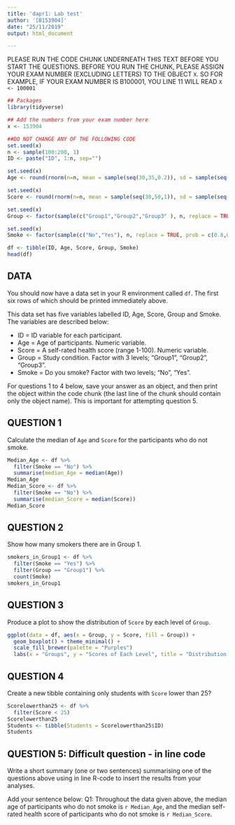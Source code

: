 ```yaml
---
title: 'dapr1: Lab test'
author: '[B153904]'
date: "25/11/2019"
output: html_document

---
```


PLEASE RUN THE CODE CHUNK UNDERNEATH THIS TEXT BEFORE YOU START THE QUESTIONS. BEFORE YOU RUN THE CHUNK, PLEASE ASSIGN YOUR EXAM NUMBER (EXCLUDING LETTERS) TO THE OBJECT `X`. SO FOR EXAMPLE, IF YOUR EXAM NUMBER IS B100001, YOU LINE 11 WILL READ `X <- 100001`

```r

## Packages
library(tidyverse)

## Add the numbers from your exam number here
x <- 153904

##DO NOT CHANGE ANY OF THE FOLLOWING CODE
set.seed(x)
n <- sample(100:200, 1)
ID <- paste("ID", 1:n, sep="")

set.seed(x)
Age <- round(rnorm(n=n, mean = sample(seq(30,35,0.2)), sd = sample(seq(1,3,0.25))),0)

set.seed(x)
Score <- round(rnorm(n=n, mean = sample(seq(30,50,1)), sd = sample(seq(6,10,1))),0)

set.seed(x)
Group <- factor(sample(c("Group1","Group2","Group3" ), n, replace = TRUE, prob = c(0.4,0.4,0.2)))

set.seed(x)
Smoke <- factor(sample(c("No","Yes"), n, replace = TRUE, prob = c(0.8,0.2)))

df <- tibble(ID, Age, Score, Group, Smoke) 
head(df)
```

## DATA
You should now have a data set in your R environment called `df`. The first six rows of which should be printed immediately above. 

This data set has five variables labelled ID, Age, Score, Group and Smoke. The variables are described below: 

- ID = ID variable for each participant.
- Age = Age of participants. Numeric variable. 
- Score = A self-rated health score (range 1-100). Numeric variable.
- Group = Study condition. Factor with 3 levels; "Group1", "Group2", "Group3".
- Smoke = Do you smoke? Factor with two levels; "No", "Yes".

For questions 1 to 4 below, save your answer as an object, and then print the object within the code chunk (the last line of the chunk should contain only the object name). This is important for attempting question 5.

## QUESTION 1
Calculate the median of `Age` and `Score` for the participants who do not smoke. 

```r
Median_Age <- df %>%
  filter(Smoke == "No") %>%
  summarise(median_Age = median(Age))
Median_Age
Median_Score <- df %>%
  filter(Smoke == "No") %>%
  summarise(median_Score = median(Score))
Median_Score
```

## QUESTION 2
Show how many smokers there are in Group 1.

```r
smokers_in_Group1 <- df %>%
  filter(Smoke == "Yes") %>%
  filter(Group == "Group1") %>%
  count(Smoke)
smokers_in_Group1
```

## QUESTION 3
Produce a plot to show the distribution of `Score` by each level of `Group`.

```r
ggplot(data = df, aes(x = Group, y = Score, fill = Group)) +
  geom_boxplot() + theme_minimal() +
  scale_fill_brewer(palette = "Purples")
  labs(x = "Groups", y = "Scores of Each Level", title = "Distribution of Score by Groups")
```


## QUESTION 4
Create a new tibble containing only students with `Score` lower than 25?

```r
Scorelowerthan25 <- df %>%
  filter(Score < 25)
Scorelowerthan25
Students <- tibble(Students = Scorelowerthan25$ID)
Students
```


## QUESTION 5: Difficult question - in line code
Write a short summary (one or two sentences) summarising one of the questions above using in line R-code to insert the results from your analyses.

Add your sentence below:
Q1: Throughout the data given above, the median age of participants who do not smoke is `r Median_Age`, and the median self-rated health score of participants who do not smoke is `r Median_Score`.

